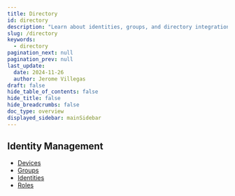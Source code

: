 ```yaml
---
title: Directory
id: directory
description: "Learn about identities, groups, and directory integrations."
slug: /directory
keywords:
  - directory
pagination_next: null
pagination_prev: null
last_update:
  date: 2024-11-26
  author: Jerome Villegas
draft: false
hide_table_of_contents: false
hide_title: false
hide_breadcrumbs: false
doc_type: overview
displayed_sidebar: mainSidebar
---
```


## Identity Management

- [Devices](/docs/directory/devices)
- [Groups](/docs/directory/groups)
- [Identities](/docs/directory/identities)
- [Roles](/docs/directory/roles)

